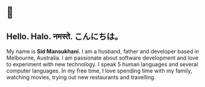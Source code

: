# 👋
## Hello. Halo. नमस्ते. こんにちは。
My name is **Sid Mansukhani**. I am a husband, father and developer based in Melbourne, Australia. I am passionate about software development and love to experiment with new technology. I speak 5 human languages and several computer languages. In my free time, I love spending time with my family, watching movies, trying out new restaurants and travelling.